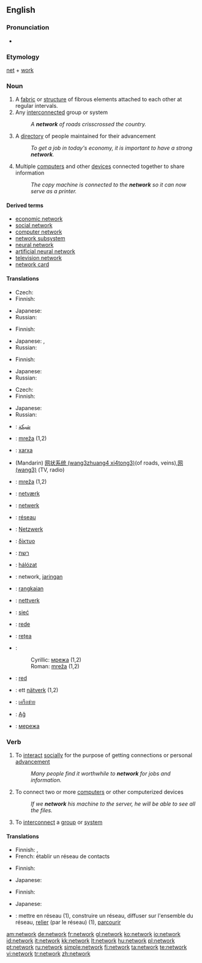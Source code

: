 {{wikipedia}}
==English==

===Pronunciation===
*{{audio|en-us-network.ogg|Audio (US)}}

===Etymology===
[[net]] + [[work]]

===Noun===
{{en-noun}}
# A [[fabric]] or [[structure]] of fibrous elements attached to each other at regular intervals.
# Any [[interconnect]]ed group or system
#:''A '''network''' of roads crisscrossed the country.''
# A [[directory]] of people maintained for their advancement
#:''To get a job in today's economy, it is important to have a strong '''network'''.''
# Multiple [[computer]]s and other [[device]]s connected together to share information
#:''The copy machine is connected to the '''network''' so it can now serve as a printer.''

====Derived terms====
* [[economic network]]
* [[social network]]
* [[computer network]]
* [[network subsystem]]
* [[neural network]]
* [[artificial neural network]]
* [[television network]]
* [[network card]]

====Translations====
{{trans-top|fabric or structure of fibrous elements}}
* Czech: {{t-|cs|síť|f}}
* Finnish: {{t+|fi|verkko}}
{{trans-mid}}
* Japanese: {{t|ja|編み目|tr=amime|sc=Jpan}}
* Russian: {{t|ru|сеть|f|tr=s'et'|sc=Cyrl}}
{{trans-bottom}}

{{trans-top|interconnected group or system}}
* Finnish: {{t+|fi|verkko}}
{{trans-mid}}
* Japanese: {{t+|ja|網|tr=mō|sc=Jpan}}, {{t-|ja|系統|tr=kētō|sc=Jpan}}
* Russian: {{t|ru|сеть|f|tr=s'et'|sc=Cyrl}}
{{trans-bottom}}

{{trans-top|directory of people}}
* Finnish: {{t-|fi|verkosto}}
{{trans-mid}}
* Japanese: {{t|ja|人脈|tr=jinmyaku|sc=Jpan}}
* Russian: {{t|ru|связи|f|p|tr=sv'ázi|sc=Cyrl}}
{{trans-bottom}}

{{trans-top|multiple computers and other devices connected together}}
* Czech: {{t-|cs|síť|f}}
* Finnish: {{t+|fi|verkko}}
{{trans-mid}}
* Japanese: {{t|ja|ネットワーク|tr=nettowāku|sc=Jpan}}
* Russian: {{t|ru|сеть|f|tr=s'et'|sc=Cyrl}}
{{trans-bottom}}

{{ttbc-top}}
* {{ttbc|Arabic}}: [[شبكة]]
* {{ttbc|Bosnian}}: [[mreža#Bosnian|mreža]] {{f}} (1,2)
* {{ttbc|Catalan}}: [[xarxa]]
* {{ttbc|Chinese}} (Mandarin) [[网状系统 (wang3zhuang4 xi4tong3)]](of roads, veins),[[网 (wang3)]] (TV, radio)
* {{ttbc|Croatian}}: [[mreža#Croatian|mreža]] {{f}} (1,2)
* {{ttbc|Danish}}: [[netværk]]
* {{ttbc|Dutch}}: [[netwerk]]
* {{ttbc|French}}: [[réseau]]
* {{ttbc|German}}: [[Netzwerk]] {{n}}
* {{ttbc|Greek}}: [[δίκτυο]] {{n}}
* {{ttbc|Hebrew}}: [[רשת]] {{f}}
{{ttbc-mid}}
* {{ttbc|Hungarian}}: [[hálózat]]
* {{ttbc|Indonesian}}: network, [[jaring]]an
* {{ttbc|Malay}}: [[rangkai]]an
* {{ttbc|Norwegian}}: [[nettverk]]
* {{ttbc|Polish}}: [[sieć]] {{f}}
* {{ttbc|Portuguese}}: [[rede]]
* {{ttbc|Romanian}}: [[reţea]] {{f}}
* {{ttbc|Serbian}}:
*:Cyrillic: [[мрежа#Serbian|мрежа]] {{f}} (1,2)
*:Roman: [[mreža#Serbian|mreža]] {{f}} (1,2)
* {{ttbc|Spanish}}: [[red#Spanish|red]]
* {{ttbc|Swedish}}: ett [[nätverk]] (1,2)
* {{ttbc|Thai}}: [[เครือข่าย]]
* {{ttbc|Turkish}}: [[Ağ]]
* {{ttbc|Ukrainian}}: [[мережа]] {{f}}
{{ttbc-bottom}}

===Verb===
{{en-verb|network|ing}}

# {{intransitive}} To [[interact]] [[social]]ly for the purpose of getting connections or personal [[advance]]ment
#:''Many people find it worthwhile to '''network''' for jobs and information.''
# {{transitive}} To connect two or more [[computer]]s or other computerized devices
#:''If we '''network''' his machine to the server, he will be able to see all the files.''
# {{transitive}} To [[interconnect]] a [[group]] or [[system]]

====Translations====
{{trans-top|interact socially}}
* Finnish: {{t|fi|verkottua}}, {{t|fi|verkostoitua}}
* French: établir un réseau de contacts
{{trans-bottom}}

{{trans-top|to connect two or more computers or other computerized devices}}
* Finnish: {{t|fi|verkottaa}}
{{trans-mid}}
* Japanese: {{t|ja|ネットに接続する|tr=netto ni setsuzoku suru|sc=Jpan}}
{{trans-bottom}}

{{trans-top|to interconnect a group or system}}
* Finnish: {{t|fi|verkottaa}}
{{trans-mid}}
* Japanese: {{t|ja|系統を組む|tr=kētō wo kumu|sc=Jpan}}
{{trans-bottom}}

{{ttbc-top}}
* {{ttbc|French}}: mettre en réseau (1), construire un réseau, diffuser sur l'ensemble du réseau, [[relier]] (par le réseau) (1), [[parcourir]]
{{ttbc-bottom}}

[[am:network]]
[[de:network]]
[[fr:network]]
[[gl:network]]
[[ko:network]]
[[io:network]]
[[id:network]]
[[it:network]]
[[kk:network]]
[[lt:network]]
[[hu:network]]
[[pl:network]]
[[pt:network]]
[[ru:network]]
[[simple:network]]
[[fi:network]]
[[ta:network]]
[[te:network]]
[[vi:network]]
[[tr:network]]
[[zh:network]]